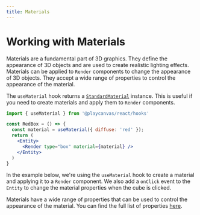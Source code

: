 ```yaml
---
title: Materials
---
```


# Working with Materials


Materials are a fundamental part of 3D graphics. They define the appearance of 3D objects and are used to create realistic lighting effects. Materials can be applied to `Render` components to change the appearance of 3D objects. They accept a wide range of properties to control the appearance of the material.

The `useMaterial` hook returns a [`StandardMaterial`](https://api.playcanvas.com/engine/classes/StandardMaterial.html) instance. This is useful if you need to create materials and apply them to `Render` components.

```jsx copy filename="use-material.jsx"
import { useMaterial } from '@playcanvas/react/hooks'

const RedBox = () => {
  const material = useMaterial({ diffuse: 'red' });
  return (
    <Entity>
      <Render type="box" material={material} />
    </Entity>
  )
}
```

In the example below, we're using the `useMaterial` hook to create a material and applying it to a `Render` component. We also add a `onClick` event to the `Entity` to change the material properties when the cube is clicked.

<CodeExample label="Click the cube to change the materials properties" filename="materials.jsx" code={MaterialsSource} showDemo>
    <Application usePhysics>
        <Staging useControls={true} camera={[3, 2, 3]} useGrid={true}>
            <Materials />
        </Staging>
    </Application>
</CodeExample>

Materials have a wide range of properties that can be used to control the appearance of the material. You can find the full list of properties [here](https://api.playcanvas.com/engine/classes/StandardMaterial.html).
